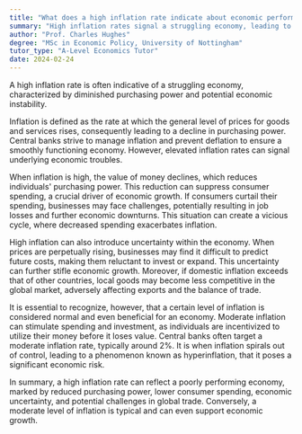 ```yaml
---
title: "What does a high inflation rate indicate about economic performance?"
summary: "High inflation rates signal a struggling economy, leading to reduced purchasing power and potential instability. This reflects underlying economic challenges that can impact overall financial health."
author: "Prof. Charles Hughes"
degree: "MSc in Economic Policy, University of Nottingham"
tutor_type: "A-Level Economics Tutor"
date: 2024-02-24
---
```


A high inflation rate is often indicative of a struggling economy, characterized by diminished purchasing power and potential economic instability.

Inflation is defined as the rate at which the general level of prices for goods and services rises, consequently leading to a decline in purchasing power. Central banks strive to manage inflation and prevent deflation to ensure a smoothly functioning economy. However, elevated inflation rates can signal underlying economic troubles.

When inflation is high, the value of money declines, which reduces individuals' purchasing power. This reduction can suppress consumer spending, a crucial driver of economic growth. If consumers curtail their spending, businesses may face challenges, potentially resulting in job losses and further economic downturns. This situation can create a vicious cycle, where decreased spending exacerbates inflation.

High inflation can also introduce uncertainty within the economy. When prices are perpetually rising, businesses may find it difficult to predict future costs, making them reluctant to invest or expand. This uncertainty can further stifle economic growth. Moreover, if domestic inflation exceeds that of other countries, local goods may become less competitive in the global market, adversely affecting exports and the balance of trade.

It is essential to recognize, however, that a certain level of inflation is considered normal and even beneficial for an economy. Moderate inflation can stimulate spending and investment, as individuals are incentivized to utilize their money before it loses value. Central banks often target a moderate inflation rate, typically around $2\%$. It is when inflation spirals out of control, leading to a phenomenon known as hyperinflation, that it poses a significant economic risk.

In summary, a high inflation rate can reflect a poorly performing economy, marked by reduced purchasing power, lower consumer spending, economic uncertainty, and potential challenges in global trade. Conversely, a moderate level of inflation is typical and can even support economic growth.
    